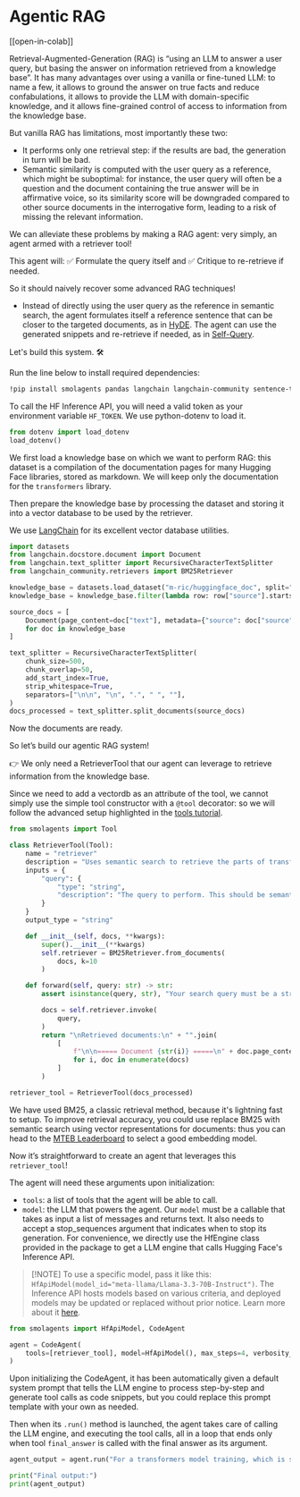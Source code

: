 <!--Copyright 2024 The HuggingFace Team. All rights reserved.

Licensed under the Apache License, Version 2.0 (the "License"); you may not use this file except in compliance with
the License. You may obtain a copy of the License at

http://www.apache.org/licenses/LICENSE-2.0

Unless required by applicable law or agreed to in writing, software distributed under the License is distributed on
an "AS IS" BASIS, WITHOUT WARRANTIES OR CONDITIONS OF ANY KIND, either express or implied. See the License for the
specific language governing permissions and limitations under the License.

⚠️ Note that this file is in Markdown but contain specific syntax for our doc-builder (similar to MDX) that may not be
rendered properly in your Markdown viewer.

-->
# Agentic RAG

[[open-in-colab]]

Retrieval-Augmented-Generation (RAG) is “using an LLM to answer a user query, but basing the answer on information retrieved from a knowledge base”. It has many advantages over using a vanilla or fine-tuned LLM: to name a few, it allows to ground the answer on true facts and reduce confabulations, it allows to provide the LLM with domain-specific knowledge, and it allows fine-grained control of access to information from the knowledge base.

But vanilla RAG has limitations, most importantly these two:
- It performs only one retrieval step: if the results are bad, the generation in turn will be bad.
- Semantic similarity is computed with the user query as a reference, which might be suboptimal: for instance, the user query will often be a question and the document containing the true answer will be in affirmative voice, so its similarity score will be downgraded compared to other source documents in the interrogative form, leading to a risk of missing the relevant information.

We can alleviate these problems by making a RAG agent: very simply, an agent armed with a retriever tool!

This agent will: ✅ Formulate the query itself and ✅ Critique to re-retrieve if needed.

So it should naively recover some advanced RAG techniques!
- Instead of directly using the user query as the reference in semantic search, the agent formulates itself a reference sentence that can be closer to the targeted documents, as in [HyDE](https://huggingface.co/papers/2212.10496).
The agent can use the generated snippets and re-retrieve if needed, as in [Self-Query](https://docs.llamaindex.ai/en/stable/examples/evaluation/RetryQuery/).

Let's build this system. 🛠️

Run the line below to install required dependencies:
```bash
!pip install smolagents pandas langchain langchain-community sentence-transformers datasets python-dotenv rank_bm25 --upgrade -q
```
To call the HF Inference API, you will need a valid token as your environment variable `HF_TOKEN`.
We use python-dotenv to load it.
```py
from dotenv import load_dotenv
load_dotenv()
```

We first load a knowledge base on which we want to perform RAG: this dataset is a compilation of the documentation pages for many Hugging Face libraries, stored as markdown. We will keep only the documentation for the `transformers` library.

Then prepare the knowledge base by processing the dataset and storing it into a vector database to be used by the retriever.

We use [LangChain](https://python.langchain.com/docs/introduction/) for its excellent vector database utilities.

```py
import datasets
from langchain.docstore.document import Document
from langchain.text_splitter import RecursiveCharacterTextSplitter
from langchain_community.retrievers import BM25Retriever

knowledge_base = datasets.load_dataset("m-ric/huggingface_doc", split="train")
knowledge_base = knowledge_base.filter(lambda row: row["source"].startswith("huggingface/transformers"))

source_docs = [
    Document(page_content=doc["text"], metadata={"source": doc["source"].split("/")[1]})
    for doc in knowledge_base
]

text_splitter = RecursiveCharacterTextSplitter(
    chunk_size=500,
    chunk_overlap=50,
    add_start_index=True,
    strip_whitespace=True,
    separators=["\n\n", "\n", ".", " ", ""],
)
docs_processed = text_splitter.split_documents(source_docs)
```

Now the documents are ready.

So let’s build our agentic RAG system!

👉 We only need a RetrieverTool that our agent can leverage to retrieve information from the knowledge base.

Since we need to add a vectordb as an attribute of the tool, we cannot simply use the simple tool constructor with a `@tool` decorator: so we will follow the advanced setup highlighted in the [tools tutorial](../tutorials/tools).

```py
from smolagents import Tool

class RetrieverTool(Tool):
    name = "retriever"
    description = "Uses semantic search to retrieve the parts of transformers documentation that could be most relevant to answer your query."
    inputs = {
        "query": {
            "type": "string",
            "description": "The query to perform. This should be semantically close to your target documents. Use the affirmative form rather than a question.",
        }
    }
    output_type = "string"

    def __init__(self, docs, **kwargs):
        super().__init__(**kwargs)
        self.retriever = BM25Retriever.from_documents(
            docs, k=10
        )

    def forward(self, query: str) -> str:
        assert isinstance(query, str), "Your search query must be a string"

        docs = self.retriever.invoke(
            query,
        )
        return "\nRetrieved documents:\n" + "".join(
            [
                f"\n\n===== Document {str(i)} =====\n" + doc.page_content
                for i, doc in enumerate(docs)
            ]
        )

retriever_tool = RetrieverTool(docs_processed)
```
We have used BM25, a classic retrieval method, because it's lightning fast to setup.
To improve retrieval accuracy, you could use replace BM25 with semantic search using vector representations for documents: thus you can head to the [MTEB Leaderboard](https://huggingface.co/spaces/mteb/leaderboard) to select a good embedding model.

Now it’s straightforward to create an agent that leverages this `retriever_tool`!

The agent will need these arguments upon initialization:
- `tools`: a list of tools that the agent will be able to call.
- `model`: the LLM that powers the agent.
Our `model` must be a callable that takes as input a list of messages and returns text. It also needs to accept a stop_sequences argument that indicates when to stop its generation. For convenience, we directly use the HfEngine class provided in the package to get a LLM engine that calls Hugging Face's Inference API.

>[!NOTE] To use a specific model, pass it like this: `HfApiModel(model_id="meta-llama/Llama-3.3-70B-Instruct")`. The Inference API hosts models based on various criteria, and deployed models may be updated or replaced without prior notice. Learn more about it [here](https://huggingface.co/docs/api-inference/supported-models).

```py
from smolagents import HfApiModel, CodeAgent

agent = CodeAgent(
    tools=[retriever_tool], model=HfApiModel(), max_steps=4, verbosity_level=2
)
```
Upon initializing the CodeAgent, it has been automatically given a default system prompt that tells the LLM engine to process step-by-step and generate tool calls as code snippets, but you could replace this prompt template with your own as needed.

Then when its `.run()` method is launched, the agent takes care of calling the LLM engine, and executing the tool calls, all in a loop that ends only when tool `final_answer` is called with the final answer as its argument.

```py
agent_output = agent.run("For a transformers model training, which is slower, the forward or the backward pass?")

print("Final output:")
print(agent_output)
```



